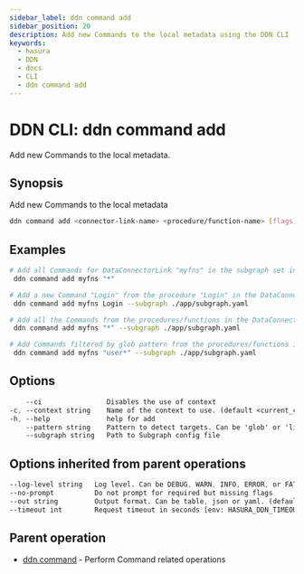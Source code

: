 ```yaml
---
sidebar_label: ddn command add
sidebar_position: 20
description: Add new Commands to the local metadata using the DDN CLI
keywords:
  - hasura
  - DDN
  - docs
  - CLI
  - ddn command add
---
```


# DDN CLI: ddn command add

Add new Commands to the local metadata.

## Synopsis

Add new Commands to the local metadata

```bash
ddn command add <connector-link-name> <procedure/function-name> [flags]
```

## Examples

```bash
# Add all Commands for DataConnectorLink "myfns" in the subgraph set in the context
 ddn command add myfns "*"

# Add a new Command "Login" from the procedure "Login" in the DataConnectorLink "myfns" in "app" Subgraph
 ddn command add myfns Login --subgraph ./app/subgraph.yaml

# Add all the Commands from the procedures/functions in the DataConnectorLink "myfns" in "app" Subgraph
 ddn command add myfns "*" --subgraph ./app/subgraph.yaml

# Add Commands filtered by glob pattern from the procedures/functions in the DataConnectorLink "myfns" in "app" Subgraph
 ddn command add myfns "user*" --subgraph ./app/subgraph.yaml
```

## Options

```sass
    --ci                Disables the use of context
-c, --context string    Name of the context to use. (default <current_context>)
-h, --help              help for add
    --pattern string    Pattern to detect targets. Can be 'glob' or 'literal'. (default "glob")
    --subgraph string   Path to Subgraph config file
```

## Options inherited from parent operations

```sass
--log-level string   Log level. Can be DEBUG, WARN, INFO, ERROR, or FATAL. (default "INFO")
--no-prompt          Do not prompt for required but missing flags
--out string         Output format. Can be table, json or yaml. (default "table")
--timeout int        Request timeout in seconds [env: HASURA_DDN_TIMEOUT] (default 100)
```

## Parent operation

- [ddn command](/cli/commands/ddn_command) - Perform Command related operations
